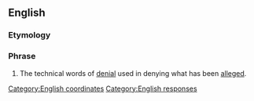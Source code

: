 ==English==

===Etymology===
{{etyl|la|en}} {{m|la|absque||without}} {{m|la|hoc||this}}

===Phrase===
{{en-phrase}}

# {{lb|en|legal}} The technical words of [[denial]] used in denying what has been [[alleged]].

[[Category:English coordinates]]
[[Category:English responses]]